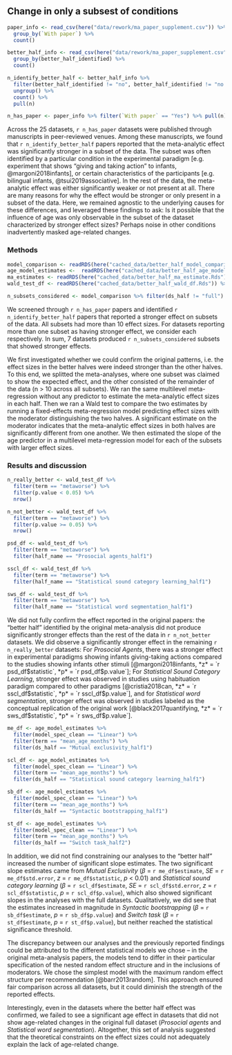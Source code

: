 
## Change in only a subsest of conditions

```r
paper_info <- read_csv(here("data/rework/ma_paper_supplement.csv")) %>% 
  group_by(`With paper`) %>% 
  count()

better_half_info <- read_csv(here("data/rework/ma_paper_supplement.csv")) %>% 
  group_by(better_half_identified) %>% 
  count()

n_identify_better_half <- better_half_info %>% 
  filter(better_half_identified != "no", better_half_identified != "no (some by researcher variation)", !is.na(better_half_identified)) %>% 
  ungroup() %>% 
  count() %>% 
  pull(n)

n_has_paper <- paper_info %>% filter(`With paper` == "Yes") %>% pull(n)


```

Across the 25 datasets, `r n_has_paper` datasets were published through manuscripts in peer-reviewed venues. Among these manuscripts, we found that `r n_identify_better_half` papers reported that the meta-analytic effect was significantly stronger in a subset of the data. The subset was often identified by a particular condition in the experimental paradigm [e.g. experiment that shows “giving and taking action” to infants, @margoni2018infants], or certain characteristics of the participants [e.g. bilingual infants, @tsui2019associative]. In the rest of the data, the meta-analytic effect was either significantly weaker or not present at all. There are many reasons for why the effect would be stronger or only present in a subset of the data. Here, we remained agnostic to the underlying causes for these differences, and leveraged these findings to ask: Is it possible that the influence of age was only observable in the subset of the dataset characterized by stronger effect sizes?  Perhaps noise in other conditions inadvertently masked age-related changes.

### Methods 

```r
model_comparison <- readRDS(here("cached_data/better_half_model_comparison.Rds"))
age_model_estimates <-  readRDS(here("cached_data/better_half_age_model_estimate.Rds"))%>% mutate_if(is.numeric, round, 2)
ma_estimates <- readRDS(here("cached_data/better_half_ma_estimate.Rds"))
wald_test_df <- readRDS(here("cached_data/better_half_wald_df.Rds")) %>% mutate_if(is.numeric, round, 2)

n_subsets_considered <- model_comparison %>% filter(ds_half != "full") %>% distinct(ds_half) %>% nrow()
```


We screened through `r n_has_paper` papers and identified `r n_identify_better_half` papers that reported a stronger effect on subsets of the data. All subsets had more than 10 effect sizes. For datasets reporting more than one subset as having stronger effect, we consider each respectively. In sum, 7 datasets produced `r n_subsets_considered` subsets that showed stronger effects.  

We first investigated whether we could confirm the original patterns, i.e. the effect sizes in the better halves were indeed stronger than the other halves. To this end, we splitted the meta-analyses, where one subset was claimed to show the expected effect, and the other consisted of the remainder of the data (n > 10 across all subsets). We ran the same multilevel meta-regression without any predictor to estimate the meta-analytic effect sizes in each half. Then we ran a Wald test to compare the two estimates by running a fixed-effects meta-regression model predicting effect sizes with the moderator distinguishing the two halves. A significant estimate on the moderator indicates that the meta-analytic effect sizes in both halves are significantly different from one another. We then estimated the slope of the age predictor in a multilevel meta-regression model for each of the subsets with larger effect sizes.

### Results and discussion 

```r

n_really_better <- wald_test_df %>% 
  filter(term == "metaworse") %>% 
  filter(p.value < 0.05) %>% 
  nrow()

n_not_better <- wald_test_df %>% 
  filter(term == "metaworse") %>% 
  filter(p.value >= 0.05) %>% 
  nrow()

psd_df <- wald_test_df %>% 
  filter(term == "metaworse") %>% 
  filter(half_name == "Prosocial agents_half1")

sscl_df <- wald_test_df %>% 
  filter(term == "metaworse") %>% 
  filter(half_name == "Statistical sound category learning_half1")

sws_df <- wald_test_df %>% 
  filter(term == "metaworse") %>% 
  filter(half_name == "Statistical word segmentation_half1")

```


We did not fully confirm the effect reported in the original papers: the “better half” identified by the original meta-analysis did not produce significantly stronger effects than the rest of the data in `r n_not_better` datasets. We did observe a significantly stronger effect in the remaining `r n_really_better` datasets: For *Prosocial Agents*, there was a stronger effect in experimental paradigms showing infants giving-taking actions compared to the studies showing infants other stimuli [@margoni2018infants, *z* = `r psd_df$statistic`, *p* = `r psd_df$p.value`]; For *Statistical Sound Category Learning*, stronger effect was observed in studies using habituation paradigm compared to other paradigms [@cristia2018can, *z* = `r sscl_df$statistic`, *p* = `r sscl_df$p.value`], and for *Statistical word segmentation*, stronger effect was observed in studies labeled as the conceptual replication of the original work [@black2017quantifying, *z* = `r sws_df$statistic`, *p* = `r sws_df$p.value`]. 

```r
me_df <- age_model_estimates %>% 
  filter(model_spec_clean == "Linear") %>% 
  filter(term == "mean_age_months") %>% 
  filter(ds_half == "Mutual exclusivity_half1")

scl_df <- age_model_estimates %>% 
  filter(model_spec_clean == "Linear") %>% 
  filter(term == "mean_age_months") %>% 
  filter(ds_half == "Statistical sound category learning_half1")

sb_df <- age_model_estimates %>% 
  filter(model_spec_clean == "Linear") %>% 
  filter(term == "mean_age_months") %>% 
  filter(ds_half == "Syntactic bootstrapping_half1")

st_df <- age_model_estimates %>% 
  filter(model_spec_clean == "Linear") %>% 
  filter(term == "mean_age_months") %>% 
  filter(ds_half == "Switch task_half2")

```


In addition, we did not find constraining our analyses to the “better half” increased the number of significant slope estimates. The two significant slope estimates came from *Mutual Exclusivity* ($\beta$ = `r me_df$estimate`, *SE* = `r me_df$std.error`, *z* = `r me_df$statistic`, *p* < 0.01) and *Statistical sound category learning* ($\beta$ = `r scl_df$estimate`, *SE* = `r scl_df$std.error`, *z* = `r scl_df$statistic`, *p* = `r scl_df$p.value`), which also showed significant slopes in the analyses with the full datasets. Qualitatively, we did see that the estimates increased in magnitude in *Syntactic bootstrapping* ($\beta$ = `r sb_df$estimate`, *p* = `r sb_df$p.value`) and *Switch task* ($\beta$ = `r st_df$estimate`, *p* = `r st_df$p.value`), but neither reached the statistical significance threshold. 

The discrepancy between our analyses and the previously reported findings could be attributed to the different statistical models we chose – in the original meta-analysis papers, the models tend to differ in their particular specification of the nested random effect structure and in the inclusions of moderators. We chose the simplest model with the maximum random effect structure per recommendation [@barr2013random]. This approach ensured fair comparison across all datasets, but it could diminish the strength of the reported effects. 

Interestingly, even in the datasets where the better half effect was confirmed, we failed to see a significant age effect in datasets that did not show age-related changes in the original full dataset (*Prosocial agents* and *Statistical word segmentation*). Altogether, this set of analysis suggested that the theoretical constraints on the effect sizes could not adequately explain the lack of age-related change.

